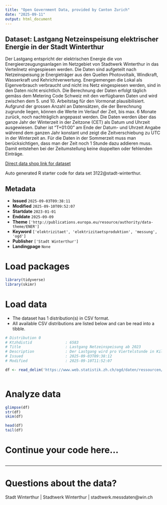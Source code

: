 ```yaml
---
title: "Open Government Data, provided by Canton Zurich"
date: "2025-09-11"
output: html_document
---
```


## Dataset: Lastgang Netzeinspeisung elektrischer Energie in der Stadt Winterthur

Der Lastgang entspricht der elektrischen Energie die von Energieerzeugungsanlagen im Netzgebiet von Stadtwerk Winterthur in das Verteilnetz eingespiesen werden. Die Daten sind aufgeteilt nach Netzeinspeisung je Energieträger aus den Quellen Photovoltaik, Windkraft, Wasserkraft und Kehrichtverwertung. Energiemengen die Lokal als Eigenverbrauch verbraucht und nicht ins Netz eingespiesen werden, sind in den Daten nicht ersichtlich. Die Berechnung der Daten erfolgt täglich gemäss dem Metering Code Schweiz mit den verfügbaren Daten und wird zwischen dem 5. und 10. Arbeitstag für den Vormonat plausibilisiert. Aufgrund der grossen Anzahl an Datensätzen, die der Berechnung zugrunde liegen, können die Werte im Verlauf der Zeit, bis max. 6 Monate zurück, noch nachträglich angepasst werden. Die Daten werden über das ganze Jahr der Winterzeit in der Zeitzone (CET) als Datum und Uhrzeit ausgewiesen. Daher ist "T+01:00" am Ende der Datum- und Uhrzeit Angabe während dem ganzen Jahr konstant und zeigt die Zeitverschiebung zu UTC in der Winterzeit an. Für die Daten in der Sommerzeit muss man berücksichtigen, dass man der Zeit noch 1 Stunde dazu addieren muss. Damit entstehen bei der Zeitumstellung keine doppelten oder fehlenden Einträge.

[Direct data shop link for dataset](https://www.zh.ch/de/politik-staat/statistik-daten/datenkatalog.html#/datasets/3122@stadt-winterthur)

Auto generated R starter code for data set 3122@stadt-winterthur.

## Metadata

- **Issued** `2025-09-03T09:38:11`
- **Modified** `2025-09-10T09:52:07`
- **Startdate** `2023-01-01`
- **Enddate** `2025-09-09`
- **Theme** `['http://publications.europa.eu/resource/authority/data-theme/ENER']`
- **Keyword** `['elektrizitaet', 'elektrizitaetsproduktion', 'messung', 'ogd']`
- **Publisher** `['Stadt Winterthur']`
- **Landingpage** `None`


# Load packages

```r

library(tidyverse)
library(skimr)

```

# Load data

-   The dataset has 1 distribution(s) in CSV format.
-   All available CSV distributions are listed below and can be read into a tibble.

```r

# Distribution 0
# Ktzhdistid               : 6583
# Title                    : Lastgang Netzeinspeisung ab 2023
# Description              : Der Lastgang wird pro Viertelstunde in Kilowattstunden zusammengefasst.
# Issued                   : 2025-09-03T09:38:12
# Modified                 : 2025-09-10T11:52:07

df <- read_delim('https://www.web.statistik.zh.ch/ogd/daten/ressourcen/KTZH_00003122_00006583.csv')



```

# Analyze data

```r

glimpse(df)
str(df)
skim(df)

head(df)
tail(df)

```

# Continue your code here...

```r

```

------------------------------------------------------------------------

# Questions about the data?

Stadt Winterthur | Stadtwerk Winterthur | stadtwerk.messdaten@win.ch
